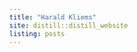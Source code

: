 ```yaml
---
title: "Harald Kliems"
site: distill::distill_website
listing: posts
---
```

<a href="https://fosstodon.org/@HaraldKliems" rel="me"></a>